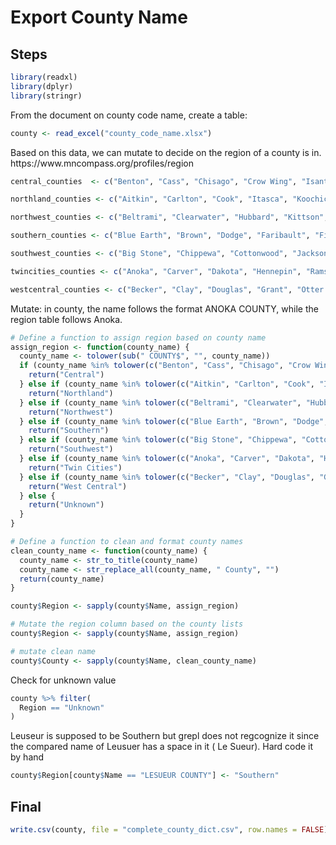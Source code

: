# Export County Name

## Steps

```r
library(readxl)
library(dplyr)
library(stringr)
```

From the document on county code name, create a table:
```r
county <- read_excel("county_code_name.xlsx")
```

Based on this data, we can mutate to decide on the region of a county is in.
https://www.mncompass.org/profiles/region

```r
central_counties  <- c("Benton", "Cass", "Chisago", "Crow Wing", "Isanti", "Kanabec", "Mille Lacs", "Morrison", "Pine", "Sherburne", "Stearns", "Todd", "Wadena", "Wright")

northland_counties <- c("Aitkin", "Carlton", "Cook", "Itasca", "Koochiching", "Lake", "St. Louis")

northwest_counties <- c("Beltrami", "Clearwater", "Hubbard", "Kittson", "Lake of the Woods", "Mahnomen", "Marshall", "Norman", "Pennington", "Polk", "Red Lake", "Roseau")

southern_counties <- c("Blue Earth", "Brown", "Dodge", "Faribault", "Fillmore", "Freeborn", "Goodhue", "Houston", "Le Sueur", "Martin", "Mower", "Nicollet", "Olmsted", "Rice", "Sibley", "Steele", "Wabasha", "Waseca", "Watonwan", "Winona")

southwest_counties <- c("Big Stone", "Chippewa", "Cottonwood", "Jackson", "Kandiyohi", "Lac qui Parle", "Lincoln", "Lyon", "McLeod", "Meeker", "Murray", "Nobles", "Pipestone", "Redwood", "Renville", "Rock", "Swift", "Yellow Medicine")

twincities_counties <- c("Anoka", "Carver", "Dakota", "Hennepin", "Ramsey", "Scott", "Washington")

westcentral_counties <- c("Becker", "Clay", "Douglas", "Grant", "Otter Tail", "Pope", "Stevens", "Traverse", "Wilkin")
```

Mutate:
in county, the name follows the format ANOKA COUNTY, while the region table follows Anoka. 

```r
# Define a function to assign region based on county name
assign_region <- function(county_name) {
  county_name <- tolower(sub(" COUNTY$", "", county_name))
  if (county_name %in% tolower(c("Benton", "Cass", "Chisago", "Crow Wing", "Isanti", "Kanabec", "Mille Lacs", "Morrison", "Pine", "Sherburne", "Stearns", "Todd", "Wadena", "Wright"))) {
    return("Central")
  } else if (county_name %in% tolower(c("Aitkin", "Carlton", "Cook", "Itasca", "Koochiching", "Lake", "St. Louis"))) {
    return("Northland")
  } else if (county_name %in% tolower(c("Beltrami", "Clearwater", "Hubbard", "Kittson", "Lake of the Woods", "Mahnomen", "Marshall", "Norman", "Pennington", "Polk", "Red Lake", "Roseau"))) {
    return("Northwest")
  } else if (county_name %in% tolower(c("Blue Earth", "Brown", "Dodge", "Faribault", "Fillmore", "Freeborn", "Goodhue", "Houston", "Le Sueur", "Martin", "Mower", "Nicollet", "Olmsted", "Rice", "Sibley", "Steele", "Wabasha", "Waseca", "Watonwan", "Winona"))) {
    return("Southern")
  } else if (county_name %in% tolower(c("Big Stone", "Chippewa", "Cottonwood", "Jackson", "Kandiyohi", "Lac qui Parle", "Lincoln", "Lyon", "McLeod", "Meeker", "Murray", "Nobles", "Pipestone", "Redwood", "Renville", "Rock", "Swift", "Yellow Medicine"))) {
    return("Southwest")
  } else if (county_name %in% tolower(c("Anoka", "Carver", "Dakota", "Hennepin", "Ramsey", "Scott", "Washington"))) {
    return("Twin Cities")
  } else if (county_name %in% tolower(c("Becker", "Clay", "Douglas", "Grant", "Otter Tail", "Pope", "Stevens", "Traverse", "Wilkin"))) {
    return("West Central")
  } else {
    return("Unknown")
  }
}

# Define a function to clean and format county names
clean_county_name <- function(county_name) {
  county_name <- str_to_title(county_name)
  county_name <- str_replace_all(county_name, " County", "")
  return(county_name)
}

```

```r
county$Region <- sapply(county$Name, assign_region)
```


```r
# Mutate the region column based on the county lists
county$Region <- sapply(county$Name, assign_region)

# mutate clean name
county$County <- sapply(county$Name, clean_county_name)
```


Check for unknown value
```r
county %>% filter(
  Region == "Unknown"
)
```

Leuseur is supposed to be Southern but grepl does not regcognize it since the compared name of Leusuer has a space in it ( Le Sueur). Hard code it by hand

```r
county$Region[county$Name == "LESUEUR COUNTY"] <- "Southern"
```

## Final
```r
write.csv(county, file = "complete_county_dict.csv", row.names = FALSE)
```

